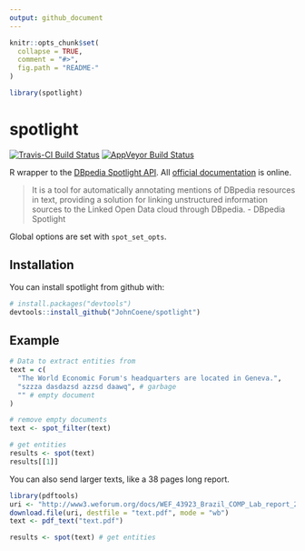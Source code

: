 ```yaml
---
output: github_document
---
```


<!-- README.md is generated from README.Rmd. Please edit that file -->

```r
knitr::opts_chunk$set(
  collapse = TRUE,
  comment = "#>",
  fig.path = "README-"
)

library(spotlight)
```

# spotlight

[![Travis-CI Build Status](https://travis-ci.org/JohnCoene/spotlight.svg?branch=master)](https://travis-ci.org/JohnCoene/spotlight) [![AppVeyor Build Status](https://ci.appveyor.com/api/projects/status/github/JohnCoene/spotlight?branch=master&svg=true)](https://ci.appveyor.com/project/JohnCoene/spotlight)

R wrapper to the [DBpedia Spotlight API](http://www.dbpedia-spotlight.org/). All [official documentation](https://github.com/dbpedia-spotlight/dbpedia-spotlight-model) is online.

> It is a tool for automatically annotating mentions of DBpedia resources in text, providing a solution for linking unstructured information sources to the Linked Open Data cloud through DBpedia. - DBpedia Spotlight

Global options are set with `spot_set_opts`.

## Installation

You can install spotlight from github with:

```r
# install.packages("devtools")
devtools::install_github("JohnCoene/spotlight")
```

## Example

```r
# Data to extract entities from 
text = c(
  "The World Economic Forum's headquarters are located in Geneva.",
  "szzza dasdazsd azzsd daawq", # garbage
  "" # empty document
)

# remove empty documents
text <- spot_filter(text)

# get entities
results <- spot(text)
results[[1]]
```

You can also send larger texts, like a 38 pages long report.

```r
library(pdftools)
uri <- "http://www3.weforum.org/docs/WEF_43923_Brazil_COMP_Lab_report_2018.pdf"
download.file(uri, destfile = "text.pdf", mode = "wb")
text <- pdf_text("text.pdf")

results <- spot(text) # get entities
```
